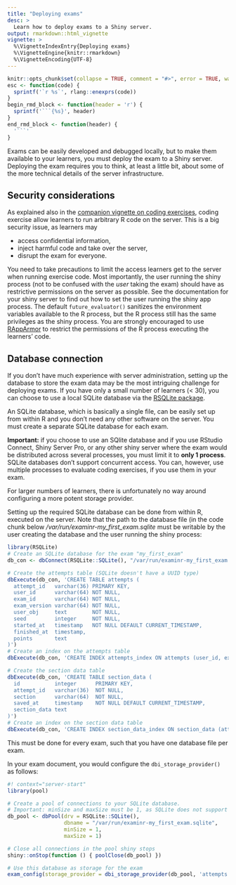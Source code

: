 ```yaml
---
title: "Deploying exams"
desc: >
  Learn how to deploy exams to a Shiny server.
output: rmarkdown::html_vignette
vignette: >
  %\VignetteIndexEntry{Deploying exams}
  %\VignetteEngine{knitr::rmarkdown}
  %\VignetteEncoding{UTF-8}
---
```


```r
knitr::opts_chunk$set(collapse = TRUE, comment = "#>", error = TRUE, warning = TRUE)
esc <- function(code) {
  sprintf('`r %s`', rlang::enexprs(code))
}
begin_rmd_block <- function(header = 'r') {
  sprintf('```{%s}', header)
}
end_rmd_block <- function(header) {
  '```'
}
```

Exams can be easily developed and debugged locally, but to make them available to your learners, you must deploy the exam to a Shiny server.
Deploying the exam requires you to think, at least a little bit, about some of the more technical details of the server infrastructure.

## Security considerations

As explained also in the [companion vignette on coding exercises](exercises.html), coding exercise allow learners to run arbitrary R code on the server.
This is a big security issue, as learners may

* access confidential information,
* inject harmful code and take over the server,
* disrupt the exam for everyone.

You need to take precautions to limit the access learners get to the server when running exercise code.
Most importantly, the user running the shiny process (not to be confused with the _user_ taking the exam) should have as restrictive permissions on the server as possible.
See the documentation for your shiny server to find out how to set the user running the shiny app process.
The default `future_evaluator()` sanitizes the environment variables available to the R process, but the R process still has the same privileges as the shiny process.
You are strongly encouraged to use [RAppArmor](https://cran.r-project.org/package=RAppArmor) to restrict the permissions of the R process executing the learners' code.

## Database connection

If you don't have much experience with server administration, setting up the database to store the exam data may be the most intriguing challenge for deploying exams.
If you have only a small number of learners (< 30), you can choose to use a local SQLite database via the [RSQLite package](https://cran.r-project.org/package=RSQLite).

An SQLite database, which is basically a single file, can be easily set up from within R and you don't need any other software on the server.
You must create a separate SQLite database for each exam.

**Important:** if you choose to use an SQlite database and if you use RStudio Connect, Shiny Server Pro, or any other shiny server where the exam would be distributed across several processes, you must limit it to **only 1 process**.
SQLite databases don't support concurrent access.
You can, however, use multiple processes to evaluate coding exercises, if you use them in your exam.

For larger numbers of learners, there is unfortunately no way around configuring a more potent storage provider.

Setting up the required SQLite database can be done from within R, executed on the server.
Note that the path to the database file (in the code chunk below _/var/run/examinr-my_first_exam.sqlite_ must be writable by the user creating the database and the user running the shiny process:

```r
library(RSQLite)
# Create an SQLite database for the exam "my_first_exam"
db_con <- dbConnect(RSQLite::SQLite(), "/var/run/examinr-my_first_exam.sqlite")

# Create the attempts table (SQLite doesn't have a UUID type)
dbExecute(db_con, 'CREATE TABLE attempts (
  attempt_id   varchar(36) PRIMARY KEY,
  user_id      varchar(64) NOT NULL,
  exam_id      varchar(64) NOT NULL,
  exam_version varchar(64) NOT NULL,
  user_obj     text        NOT NULL,
  seed         integer     NOT NULL,
  started_at   timestamp   NOT NULL DEFAULT CURRENT_TIMESTAMP,
  finished_at  timestamp,
  points       text
)')
# Create an index on the attempts table
dbExecute(db_con, 'CREATE INDEX attempts_index ON attempts (user_id, exam_id, exam_version)')

# Create the section data table
dbExecute(db_con, 'CREATE TABLE section_data (
  id           integer      PRIMARY KEY,
  attempt_id   varchar(36)  NOT NULL,
  section      varchar(64)  NOT NULL,
  saved_at     timestamp    NOT NULL DEFAULT CURRENT_TIMESTAMP,
  section_data text
)')
# Create an index on the section data table
dbExecute(db_con, 'CREATE INDEX section_data_index ON section_data (attempt_id, section)')
```

This must be done for every exam, such that you have one database file per exam.

In your exam document, you would configure the `dbi_storage_provider()` as follows:

```r
#! context="server-start"
library(pool)

# Create a pool of connections to your SQLite database.
# Important: minSize and maxSize must be 1, as SQLite does not support more than one connection!
db_pool <- dbPool(drv = RSQLite::SQLite(),
                  dbname = "/var/run/examinr-my_first_exam.sqlite",
                  minSize = 1,
                  maxSize = 1)

# Close all connections in the pool shiny stops
shiny::onStop(function () { poolClose(db_pool) })

# Use this database as storage for the exam
exam_config(storage_provider = dbi_storage_provider(db_pool, 'attempts', 'section_data'))
```
